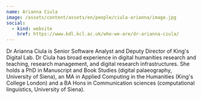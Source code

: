 ```yaml
---
name: Arianna Ciula
image: /assets/content/assets/en/people/ciula-arianna/image.jpg
social:
  - kind: website
    href: https://www.kdl.kcl.ac.uk/who-we-are/dr-arianna-ciula/
---
```

Dr Arianna Ciula is Senior Software Analyst and Deputy Director of King's Digital Lab. Dr Ciula has broad experience in digital humanities research and teaching, research management, and digital research infrastructures. She holds a PhD in Manuscript and Book Studies (digital palaeography, University of Siena), an MA in Applied Computing in the Humanities (King's College London) and a BA Hons in Communication sciences (computational linguistics, University of Siena).